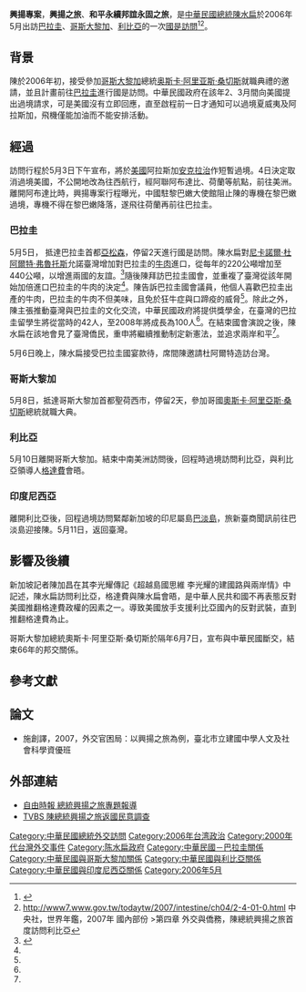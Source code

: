 '''興揚專案'''，'''興揚之旅'''、'''和平永續邦誼永固之旅'''，是[[中華民國總統|中華民國總統]][[陳水扁|陳水扁]]於2006年5月出訪[[巴拉圭|巴拉圭]]、[[哥斯大黎加|哥斯大黎加]]、[[利比亞|利比亞]]的一次[[國是訪問|國是訪問]]<ref>{{cite news|title=總統興揚之旅專題報導|url=http://www.libertytimes.com.tw/2006/specials/2006-president.htm|newspaper=自由時報|archiveurl=https://archive.today/20120910194553/http://www.libertytimes.com.tw/2006/specials/2006-president.htm|archivedate=2012-09-10|access-date=2011-01-11|dead-url=no}}</ref><ref>http://www7.www.gov.tw/todaytw/2007/intestine/ch04/2-4-01-0.html{{dead link|date=2018年4月 |bot=InternetArchiveBot |fix-attempted=yes }} 中央社，世界年鑑，2007年 國內部份 >第四章 外交與僑務，陳總統興揚之旅首度訪問利比亞</ref>{{R|總統府公報}}。

==背景==
陳於2006年初，接受參加[[哥斯大黎加|哥斯大黎加]]總統[[奥斯卡·阿里亚斯·桑切斯|奥斯卡·阿里亚斯·桑切斯]]就職典禮的邀請，並且計畫前往[[巴拉圭|巴拉圭]]進行國是訪問。中華民國政府在該年2、3月間向美國提出過境請求，可是美國沒有立即回應，直至啟程前一日才通知可以過境夏威夷及阿拉斯加，飛機僅能加油而不能安排活動。{{R|陳加昌|page=392-393}}

==經過==
訪問行程於5月3日下午宣布，將於[[美國|美國]]阿拉斯加[[安克拉治|安克拉治]]作短暫過境。4日決定取消過境美國，{{R|王宗銘}}不公開地改為往西航行，經阿聯阿布達比、荷蘭等航點，前往美洲。離開阿布達比時，興揚專案行程曝光，中國駐黎巴嫩大使館阻止陳的專機在黎巴嫩過境，專機不得在黎巴嫩降落，遂飛往荷蘭再前往巴拉圭。{{R|陳加昌|page=394}}

===巴拉圭===
5月5日， 抵達巴拉圭首都[[亞松森|亞松森]]，停留2天進行國是訪問{{R|蘋果綜合報導|總統府公報}}。陳水扁對[[尼卡諾爾·杜阿爾特·弗魯托斯|尼卡諾爾·杜阿爾特·弗魯托斯]]允諾臺灣增加對巴拉圭的[[牛肉|牛肉]]進口，從每年的220公噸增加至440公噸，以增進兩國的友誼。<ref name="Taiwan to buy more beef from Paraguay: Chen">{{cite news|author=The China Post staff|title=Taiwan to buy more beef from Paraguay: Chen  |url=http://www.chinapost.com.tw/detail.asp?ID=81769&GRP=p2/Taiwan-to.htm|accessdate=2011-01-12|newspaper=The china post|date=2006-05-07}}</ref>隨後陳拜訪巴拉圭國會，並重複了臺灣從該年開始加倍進口巴拉圭的牛肉的決定<ref name="Taiwan to buy more beef from Paraguay: Chen"/>。陳告訴巴拉圭國會議員，他個人喜歡巴拉圭出產的牛肉，巴拉圭的牛肉不但美味，且免於狂牛症與口蹄疫的威脅<ref name="Taiwan to buy more beef from Paraguay: Chen"/>。除此之外，陳主張推動臺灣與巴拉圭的文化交流，中華民國政府將提供獎學金，在臺灣的巴拉圭留學生將從當時的42人，至2008年將成長為100人<ref name="Taiwan to buy more beef from Paraguay: Chen"/>。在結束國會演說之後，陳水扁在該地會見了臺灣僑民，重申將繼續推動制定新憲法，並追求兩岸和平<ref name="Taiwan to buy more beef from Paraguay: Chen"/>。

5月6日晚上，陳水扁接受巴拉圭國宴款待，席間陳邀請杜阿爾特造訪台灣{{R|邱燕玲}}。

===哥斯大黎加===
5月8日，抵達哥斯大黎加首都聖荷西市，停留2天，參加哥國[[奧斯卡·阿里亞斯·桑切斯|奧斯卡·阿里亞斯·桑切斯]]總統就職大典{{R|蘋果綜合報導}}。

===利比亞===
5月10日離開哥斯大黎加。結束中南美洲訪問後，回程時過境訪問利比亞，與利比亞領導人[[格達費|格達費]]會晤。
===印度尼西亞===
離開利比亞後，回程過境訪問緊鄰新加坡的印尼屬島[[巴淡島|巴淡島]]，旅新臺商聞訊前往巴淡島迎接陳{{R|陳加昌|page=394-395}}。5月11日，返回臺灣。

==影響及後續==
新加坡記者陳加昌在其李光耀傳記《超越島國思維 李光耀的建國路與兩岸情》中記述，陳水扁訪問利比亞，格達費與陳水扁會晤，是中華人民共和國不再表態反對美國推翻格達費政權的因素之一。導致美國放手支援利比亞國內的反對武裝，直到推翻格達費為止。{{R|陳加昌|page=395}}

哥斯大黎加總統奧斯卡·阿里亞斯·桑切斯於隔年6月7日，宣布與中華民國斷交，結束66年的邦交關係。

==參考文獻==
{{reflist|refs=

<ref name="陳加昌">{{cite book|author=陳加昌|title=《超越島國思維 李光耀的建國路與兩岸情》|publisher=遠見天下|date=2016-02-26|isbn=9789863209225}}</ref>

<ref name="總統府公報">{{cite journal|author=總統府第二局|title=〈總統活動紀要〉|journal=《總統府公報》|volume=第6689期|url=http://www.president.gov.tw/Portals/0/Bulletins/paper/pdf/6689.pdf|accessdate=2011-01-12}}</ref>

<ref name="王宗銘">{{cite news|author=王宗銘|title=〈興揚之旅／阿拉斯加過境　黃志芳：無法滿意　不為難美國〉|url=http://www.nownews.com/2006/05/03/91-1937053.htm|accessdate=2011-01-12|archiveurl=https://archive.is/20120907132105/http://www.nownews.com/2006/05/03/91-1937053.htm|archivedate=2012-09-07|newspaper=今日新聞網|date=2006-05-03|deadurl=yes}}</ref>

<ref name="蘋果綜合報導">{{cite news|author=綜合報導|title=〈過境一波三折 扁美決裂〉|url=http://www.appledaily.com.tw/appledaily/article/headline/20060505/2585256/|accessdate=2011-01-12|newspaper=《蘋果日報》|date=2006-05-05}}</ref>

<ref name="邱燕玲">{{cite news|author=邱燕玲|title=〈扁邀杜華德訪台 再生台灣之子〉|accessdate=2011-01-12|newspaper=《自由時報》|date=2006-05-07}}</ref>
}}
==論文==
*施創譯，2007，外交官困局：以興揚之旅為例，臺北市立建國中學人文及社會科學資優班

==外部連結==
*[http://archive.is/oJjq 自由時報 總統興揚之旅專題報導]
*[http://www.tvbs.com.tw/FILE_DB/DL_DB/rickliu/200605/rickliu-20060525145340.pdf TVBS 陳總統興揚之旅返國民意調查]
{{陳水扁政府時期中華民國外交}}
[[Category:中華民國總統外交訪問|Category:中華民國總統外交訪問]]
[[Category:2006年台湾政治|Category:2006年台湾政治]]
[[Category:2000年代台灣外交事件|Category:2000年代台灣外交事件]]
[[Category:陈水扁政府|Category:陈水扁政府]]
[[Category:中華民國－巴拉圭關係|Category:中華民國－巴拉圭關係]]
[[Category:中華民國與哥斯大黎加關係|Category:中華民國與哥斯大黎加關係]]
[[Category:中華民國與利比亞關係|Category:中華民國與利比亞關係]]
[[Category:中華民國與印度尼西亞關係|Category:中華民國與印度尼西亞關係]]
[[Category:2006年5月|Category:2006年5月]]